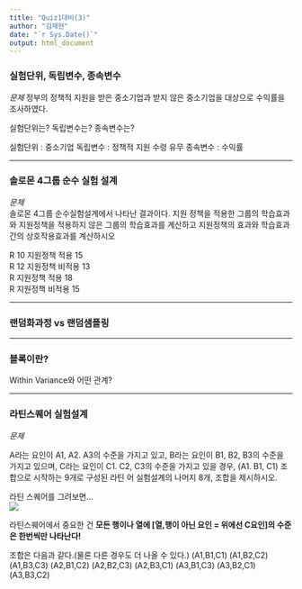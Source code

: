 ```yaml
---
title: "Quiz1대비(3)"
author: "김재현"
date: "`r Sys.Date()`"
output: html_document
---
```


### 실험단위, 독립변수, 종속변수

*문제*
정부의 정책적 지원을 받은 중소기업과 받지 않은 중소기업을 대상으로 수익률을 조사하였다.

실험단위는? 독립변수는? 종속변수는?

실험단위 : 중소기업
독립변수 : 정책적 지원 수령 유무
종속변수 : 수익률

---

### 솔로몬 4그룹 순수 실험 설계

*문제*  
솔로몬 4그룹 순수실험설계에서 나타난 결과이다. 지원 정책을 적용한 그룹의 학습효과와 지원정책을 적용하지 않은 그룹의 학습효과를 계산하고 지원정책의 효과와 학습효과간의 상호작용효과를 계산하시오

R 10 지원정책 적용   15  
R 12 지원정책 비적용 13  
R    지원정책 적용   18  
R    지원정책 비적용 15  

---

### 랜덤화과정 vs 랜덤샘플링

---

### 블록이란?

Within Variance와 어떤 관계?

---

### 라틴스퀘어 실험설계

*문제*

A라는 요인이 A1, A2. A3의 수준을 가지고 있고, B라는 요인이 B1, B2, B3의 수준을 가지고 있으며, C라는 요인이 C1. C2, C3의 수준을 가지고 있을 경우, (A1. B1, C1) 조합으로 시작하는 9개로 구성된 라틴 어 실험설계의 나머지 8개, 조합을 제시하시오. 

라틴 스퀘어를 그려보면...  
![](https://i.ibb.co/XpdTsk0/Screenshot-2023-10-19-at-11-34-13-PM.png)

라틴스퀘어에서 중요한 건 **모든 행이나 열에 [열,행이 아닌 요인 = 위에선 C요인]의 수준은 한번씩만 나타난다!**

조합은 다음과 같다.(물론 다른 경우도 더 나올 수 있다.)
(A1,B1,C1)	(A1,B2,C2)	(A1,B3,C3)	(A2,B1,C2)	(A2,B2,C3)	(A2,B3,C1)	(A3,B1,C3)	(A3,B2,C1)	(A3,B3,C2)
